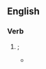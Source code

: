 ==English==

===Verb===
{{head|en|verb form}}

# {{obsolete spelling of|en|dropped|nocap=1}}; {{en-past of|drop}}
#* {{quote-book|en|year=1882|author=John Strathesk|title=''Bits from Blinkbonny; Or, Bell O' the Manse''
|passage=Dan, Watty, and Bell went to the "cavie" or hencoop, folded back the old bag which had been '''dropt''' over the front of it to keep the inmates warm, and Dan saw to his intense delight two little heads peeping from under their feathery covering.}}
